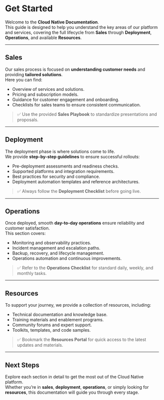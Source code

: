 
# Get Started

Welcome to the **Cloud Native Documentation**.  
This guide is designed to help you understand the key areas of our platform and services, covering the full lifecycle from **Sales** through **Deployment**, **Operations**, and available **Resources**.  

---

## Sales

Our sales process is focused on **understanding customer needs** and providing **tailored solutions**.  
Here you can find:

- Overview of services and solutions.  
- Pricing and subscription models.  
- Guidance for customer engagement and onboarding.  
- Checklists for sales teams to ensure consistent communication.  

> ✅ Use the provided **Sales Playbook** to standardize presentations and proposals.  

---

## Deployment

The deployment phase is where solutions come to life.  
We provide **step-by-step guidelines** to ensure successful rollouts:  

- Pre-deployment assessments and readiness checks.  
- Supported platforms and integration requirements.  
- Best practices for security and compliance.  
- Deployment automation templates and reference architectures.  

> ✅ Always follow the **Deployment Checklist** before going live.  

---

## Operations

Once deployed, smooth **day-to-day operations** ensure reliability and customer satisfaction.  
This section covers:  

- Monitoring and observability practices.  
- Incident management and escalation paths.  
- Backup, recovery, and lifecycle management.  
- Operations automation and continuous improvements.  

> ✅ Refer to the **Operations Checklist** for standard daily, weekly, and monthly tasks.  

---

## Resources

To support your journey, we provide a collection of resources, including:  

- Technical documentation and knowledge base.  
- Training materials and enablement programs.  
- Community forums and expert support.  
- Toolkits, templates, and code samples.  

> ✅ Bookmark the **Resources Portal** for quick access to the latest updates and materials.  

---

## Next Steps

Explore each section in detail to get the most out of the Cloud Native platform.  
Whether you’re in **sales**, **deployment**, **operations**, or simply looking for **resources**, this documentation will guide you through every stage.  
